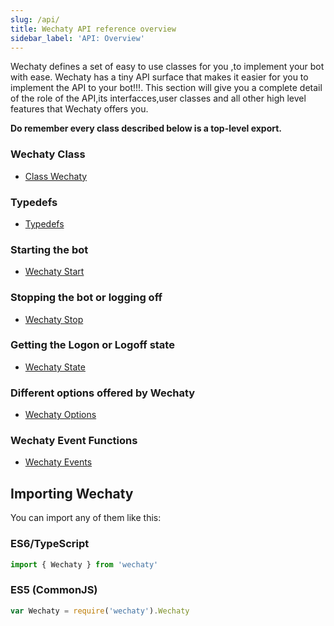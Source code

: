 ```yaml
---
slug: /api/
title: Wechaty API reference overview
sidebar_label: 'API: Overview'
---
```



<!-- Curious Beginner: API reference - Details all elements in an API. -->
<!-- Active User: API Guide - Contains far greater detail (including edge cases) than a tutorial or Codelab. -->

Wechaty defines a set of easy to use classes for you ,to implement your bot with ease.
Wechaty has a tiny API surface that makes it easier for you to implement the API to your bot!!!. 
This section will give you a complete detail of the role of the API,its interfacces,user classes and all other  high level features that Wechaty offers you.

**Do remember every class described below is a top-level export.**

### Wechaty Class

- [Class Wechaty](./classes)

### Typedefs

- [Typedefs](./typedefs) 

### Starting the bot

- [Wechaty Start](./wechaty-start) 

### Stopping the bot or logging off

- [Wechaty Stop](./wechaty-logout)

### Getting the Logon or Logoff state 

- [Wechaty State](./wechaty-logonoff)

### Different options offered by Wechaty

- [Wechaty Options](./wechaty-options)

### Wechaty Event Functions

- [Wechaty Events](./wechaty-eventfunction)

## Importing Wechaty

You can import any of them like this:

### ES6/TypeScript

```js
import { Wechaty } from 'wechaty'
```

### ES5 (CommonJS)

```js
var Wechaty = require('wechaty').Wechaty
```
